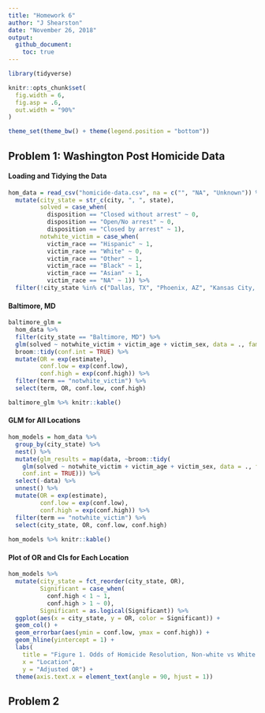 ```yaml
---
title: "Homework 6"
author: "J Shearston"
date: "November 26, 2018"
output: 
  github_document:
    toc: true
---
```



```r

library(tidyverse)

knitr::opts_chunk$set(
  fig.width = 6,
  fig.asp = .6,
  out.width = "90%"
)

theme_set(theme_bw() + theme(legend.position = "bottom"))

```


## Problem 1: Washington Post Homicide Data

#### Loading and Tidying the Data 

```r

hom_data = read_csv("homicide-data.csv", na = c("", "NA", "Unknown")) %>%
  mutate(city_state = str_c(city, ", ", state),
         solved = case_when(
           disposition == "Closed without arrest" ~ 0, 
           disposition == "Open/No arrest" ~ 0, 
           disposition == "Closed by arrest" ~ 1),
         notwhite_victim = case_when(
           victim_race == "Hispanic" ~ 1,
           victim_race == "White" ~ 0,
           victim_race == "Other" ~ 1,
           victim_race == "Black" ~ 1,
           victim_race == "Asian" ~ 1,
           victim_race == "NA" ~ 1)) %>% 
  filter(!city_state %in% c("Dallas, TX", "Phoenix, AZ", "Kansas City, MO", "Tulsa, AL"))

```

#### Baltimore, MD

```r

baltimore_glm = 
  hom_data %>% 
  filter(city_state == "Baltimore, MD") %>% 
  glm(solved ~ notwhite_victim + victim_age + victim_sex, data = ., family = binomial()) %>%
  broom::tidy(conf.int = TRUE) %>% 
  mutate(OR = exp(estimate),
         conf.low = exp(conf.low),
         conf.high = exp(conf.high)) %>%
  filter(term == "notwhite_victim") %>% 
  select(term, OR, conf.low, conf.high) 

baltimore_glm %>% knitr::kable()

```

#### GLM for All Locations

```r

hom_models = hom_data %>%
  group_by(city_state) %>% 
  nest() %>% 
  mutate(glm_results = map(data, ~broom::tidy(
    glm(solved ~ notwhite_victim + victim_age + victim_sex, data = ., family = binomial()),
    conf.int = TRUE))) %>%
  select(-data) %>% 
  unnest() %>% 
  mutate(OR = exp(estimate),
         conf.low = exp(conf.low),
         conf.high = exp(conf.high)) %>% 
  filter(term == "notwhite_victim") %>% 
  select(city_state, OR, conf.low, conf.high)
  
hom_models %>% knitr::kable()

```

#### Plot of OR and CIs for Each Location

```r

hom_models %>% 
  mutate(city_state = fct_reorder(city_state, OR),
         Significant = case_when(
           conf.high < 1 ~ 1,
           conf.high > 1 ~ 0),
         Significant = as.logical(Significant)) %>% 
  ggplot(aes(x = city_state, y = OR, color = Significant)) +
  geom_col() +
  geom_errorbar(aes(ymin = conf.low, ymax = conf.high)) +
  geom_hline(yintercept = 1) +
  labs(
    title = "Figure 1. Odds of Homicide Resolution, Non-white vs White Race",
    x = "Location",
    y = "Adjusted OR") +
  theme(axis.text.x = element_text(angle = 90, hjust = 1))

```


## Problem 2

